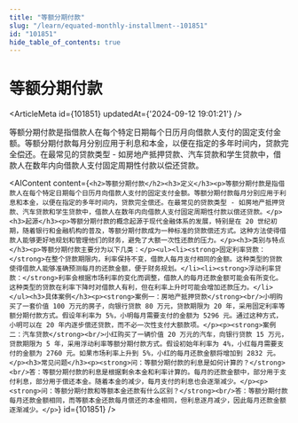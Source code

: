 ```yaml
---
title: "等额分期付款"
slug: "/learn/equated-monthly-installment--101851"
id: "101851"
hide_table_of_contents: true
---
```



# 等额分期付款

<ArticleMeta id={101851} updatedAt={'2024-09-12 19:01:21'} />
<div className='border-solid border-b border-t-0 my-4 border-[var(--ifm-color-gray-300)]' />

等额分期付款是指借款人在每个特定日期每个日历月向借款人支付的固定支付金额。等额分期付款每月分别应用于利息和本金，以便在指定的多年时间内，贷款完全偿还。在最常见的贷款类型 - 如房地产抵押贷款、汽车贷款和学生贷款中，借款人在数年内向借款人支付固定周期性付款以偿还贷款。

<AIContent content={`<h2>等额分期付款</h2><h3>定义</h3><p>等额分期付款是指借款人在每个特定日期每个日历月向借款人支付的固定支付金额。等额分期付款每月分别应用于利息和本金，以便在指定的多年时间内，贷款完全偿还。在最常见的贷款类型 - 如房地产抵押贷款、汽车贷款和学生贷款中，借款人在数年内向借款人支付固定周期性付款以偿还贷款。</p><h3>起源</h3><p>等额分期付款的概念起源于现代金融体系的发展，特别是在 20 世纪初期，随着银行和金融机构的普及，等额分期付款成为一种标准的贷款偿还方式。这种方法使得借款人能够更好地规划和管理他们的财务，避免了大额一次性还款的压力。</p><h3>类别与特点</h3><p>等额分期付款主要分为以下几类：</p><ul><li><strong>固定利率贷款：</strong>在整个贷款期限内，利率保持不变，借款人每月支付相同的金额。这种类型的贷款使得借款人能够准确预测每月的还款金额，便于财务规划。</li><li><strong>浮动利率贷款：</strong>利率会根据市场利率的变化而调整，借款人的每月还款金额可能会有所变化。这种类型的贷款在利率下降时对借款人有利，但在利率上升时可能会增加还款压力。</li></ul><h3>具体案例</h3><p><strong>案例一：房地产抵押贷款</strong><br/>小明购买了一套价值 100 万元的房子，向银行贷款 80 万元，贷款期限为 20 年，采用固定利率等额分期付款方式。假设年利率为 5%，小明每月需要支付的金额为 5296 元。通过这种方式，小明可以在 20 年内逐步偿还贷款，而不必一次性支付大额款项。</p><p><strong>案例二：汽车贷款</strong><br/>小红购买了一辆价值 20 万元的汽车，向银行贷款 15 万元，贷款期限为 5 年，采用浮动利率等额分期付款方式。假设初始年利率为 4%，小红每月需要支付的金额为 2760 元。如果市场利率上升到 5%，小红的每月还款金额将增加到 2832 元。</p><h3>常见问题</h3><p><strong>问：等额分期付款的利息是如何计算的？</strong><br/>答：等额分期付款的利息是根据剩余本金和利率计算的。每月的还款金额中，部分用于支付利息，部分用于偿还本金。随着本金的减少，每月支付的利息也会逐渐减少。</p><p><strong>问：等额分期付款和等额本金还款有什么区别？</strong><br/>答：等额分期付款每月还款金额相同，而等额本金还款每月偿还的本金相同，但利息逐月减少，因此每月还款金额逐渐减少。</p>`} id={101851} />
